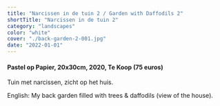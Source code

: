 ```yaml
---
title: "Narcissen in de tuin 2 / Garden with Daffodils 2"
shortTitle: "Narcissen in de tuin 2"
category: "landscapes"
color: "white"
cover: "./back-garden-2-001.jpg"
date: "2022-01-01"
---
```

    
#### Pastel op Papier, 20x30cm, 2020, Te Koop (75 euros)
Tuin met narcissen, zicht op het huis.

English: My back garden filled with trees & daffodils (view of the house).
